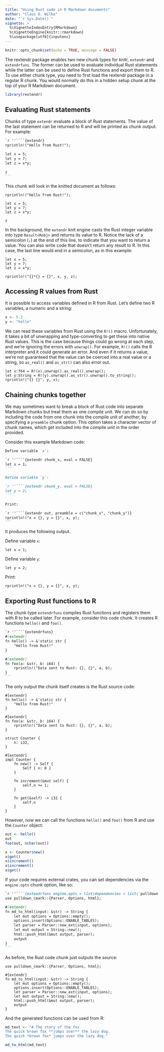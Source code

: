 ```yaml
---
title: "Using Rust code in R Markdown documents"
author: "Claus O. Wilke"
date: "`r Sys.Date()`"
vignette: >
  %\VignetteIndexEntry{RMarkdown}
  %\VignetteEngine{knitr::rmarkdown}
  %\usepackage[utf8]{inputenc}
---
```


```r
knitr::opts_chunk$set(echo = TRUE, message = FALSE)
```

The rextendr package enables two new chunk types for knitr, `extendr` and `extendrfuns`. The former can be used to evaluate individual Rust statements while the latter can be used to define Rust functions and export them to R. To use either chunk type, you need to first load the rextendr package in a regular R chunk. You would normally do this in a hidden setup chunk at the top of your R Markdown document.

```r
library(rextendr)
```

## Evaluating Rust statements

Chunks of type `extendr` evaluate a block of Rust statements. The value of the last statement can be returned to R and will be printed as chunk output. For example:

````markdown
`r ''````{extendr}
rprintln!("Hello from Rust!");

let x = 5;
let y = 7;
let z = x*y;

z
```
````

This chunk will look in the knitted document as follows:
```extendr
rprintln!("Hello from Rust!");

let x = 5;
let y = 7;
let z = x*y;

z
```

In the background, the `extendr` knit engine casts the Rust integer variable into type `Result<Robj>` and returns its value to R. Notice the lack of a semicolon (`;`) at the end of this line, to indicate that you want to return a value. You can also write code that doesn't return any result to R. In this case, the last line would end in a semicolon, as in this example:

```extendr
let x = 5;
let y = 7;
let z = x*y;

rprintln!("{}*{} = {}", x, y, z);
```

## Accessing R values from Rust

It is possible to access variables defined in R from Rust. Let's define two R variables, a numeric and a string:

```r
x <- 5.3
y <- "hello"
```

We can read these variables from Rust using the `R!()` macro. Unfortunately, it takes a bit of unwrapping and type-converting to get these into native Rust values. This is the case because things could go wrong at each step, and we're ignoring the errors with `unwrap()`. For example, `R!()` calls the R interpreter and it could generate an error. And even if it returns a value, we're not guaranteed that the value can be coerced into a real value or a string, so `as_real()` and `as_str()` can also error out.

```extendr
let x:f64 = R!(x).unwrap().as_real().unwrap();
let y:String = R!(y).unwrap().as_str().unwrap().to_string();
rprintln!("{} {}", y, x);
```

## Chaining chunks together

We may sometimes want to break a block of Rust code into separate Markdown chunks but treat them as one compile unit. We can do so by including the code from one chunk into the compile unit of another, by specifying a `preamble` chunk option. This option takes a character vector of chunk names, which get included into the compile unit in the order provided.

Consider this example Markdown code:

````markdown
Define variable `x`:

`r ''````{extendr chunk_x, eval = FALSE}
let x = 1;
```

Define variable `y`:

`r ''````{extendr chunk_y, eval = FALSE}
let y = 2;
```

Print:

`r ''````{extendr out, preamble = c("chunk_x", "chunk_y")}
rprintln!("x = {}, y = {}", x, y);
```
````

It produces the following output.

Define variable `x`:

```extendr
let x = 1;
```

Define variable `y`:

```extendr
let y = 2;
```

Print:

```extendr
rprintln!("x = {}, y = {}", x, y);
```

## Exporting Rust functions to R

The chunk type `extendrfuns` compiles Rust functions and registers them with R to be called later. For example, consider this code chunk. It creates R functions `hello()` and `foo()`.

````markdown
`r ''````{extendrfuns}
#[extendr]
fn hello() -> &'static str {
    "Hello from Rust!"
}

#[extendr]
fn foo(a: &str, b: i64) {
    rprintln!("Data sent to Rust: {}, {}", a, b);
}
```
````

The only output the chunk itself creates is the Rust source code:
```extendrsrc
#[extendr]
fn hello() -> &'static str {
    "Hello from Rust!"
}

#[extendr]
fn foo(a: &str, b: i64) {
    rprintln!("Data sent to Rust: {}, {}", a, b);
}

struct Counter {
    n: i32,
}

#[extendr]
impl Counter {
    fn new() -> Self {
        Self { n: 0 }
    }
    
    fn increment(&mut self) {
        self.n += 1;
    }
    
    fn get(&self) -> i32 {
        self.n
    }
}
```

However, now we can call the functions `hello()` and `foo()` from R and use the `Counter` object:

```r
out <- hello()
out
foo(out, nchar(out))

x <- Counter$new()
x$get()
x$increment()
x$increment()
x$get()
```

If your code requires external crates, you can set dependencies via the `engine.opts` chunk option, like so:

````markdown
`r ''````{extendrfuns engine.opts = list(dependencies = list(`pulldown-cmark` = "0.8"))}
use pulldown_cmark::{Parser, Options, html};

#[extendr]
fn md_to_html(input: &str) -> String {
    let mut options = Options::empty();
    options.insert(Options::ENABLE_TABLES);
    let parser = Parser::new_ext(input, options);
    let mut output = String::new();
    html::push_html(&mut output, parser);
    output
}
```
````

As before, the Rust code chunk just outputs the source:
```extendrsrc
use pulldown_cmark::{Parser, Options, html};

#[extendr]
fn md_to_html(input: &str) -> String {
    let mut options = Options::empty();
    options.insert(Options::ENABLE_TABLES);
    let parser = Parser::new_ext(input, options);
    let mut output = String::new();
    html::push_html(&mut output, parser);
    output
}
```

And the generated functions can be used from R:

```r
md_text <- "# The story of the fox
The quick brown fox **jumps over** the lazy dog.
The quick *brown fox* jumps over the lazy dog."

md_to_html(md_text)
```
